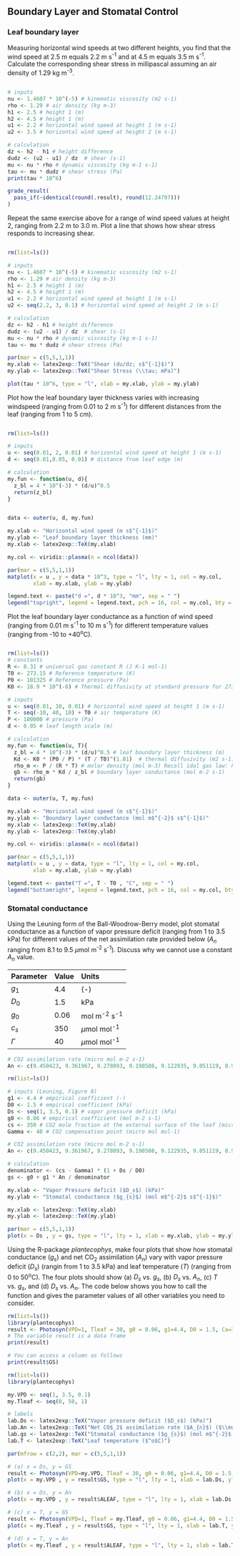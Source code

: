 ##  Boundary Layer and Stomatal Control
### Leaf boundary layer

Measuring horizontal wind speeds at two different heights, you find that the wind speed at 2.5 m equals 2.2 m s^-1^ and at 4.5 m equals 3.5 m s^-1^. Calculate the corresponding shear stress in millipascal assuming an air density of 1.29 kg m^-3^.

```{r shearStress01, exercise = TRUE, exercise.eval = FALSE}

```

```{r shearStress01-solution}
# inputs
nu <- 1.4607 * 10^(-5) # kinematic viscosity (m2 s-1)
rho <- 1.29 # air density (kg m-3)
h1 <- 2.5 # height 1 (m)
h2 <- 4.5 # height 1 (m)
u1 <- 2.2 # horizontal wind speed at height 1 (m s-1)
u2 <- 3.5 # horizontal wind speed at height 2 (m s-1)

# calculation
dz <- h2 - h1 # height difference
dudz <- (u2 - u1) / dz  # shear (s-1)
mu <- nu * rho # dynamic viscosity (kg m-1 s-1)
tau <- mu * dudz # shear stress (Pa) 
print(tau * 10^6)
```

```{r shearStress01-check}
grade_result(
  pass_if(~identical(round(.result), round(12.24797)))
)

```


Repeat the same exercise above for a range of wind speed values at height 2, ranging from 2.2 m to 3.0 m. Plot a line that shows how shear stress responds to increasing shear.

```{r shearStress02, exercise = TRUE, exercise.eval = FALSE}

```

```{r shearStress02-solution}
rm(list=ls())

# inputs
nu <- 1.4607 * 10^(-5) # kinematic viscosity (m2 s-1)
rho <- 1.29 # air density (kg m-3)
h1 <- 2.5 # height 1 (m)
h2 <- 4.5 # height 1 (m)
u1 <- 2.2 # horizontal wind speed at height 1 (m s-1)
u2 <- seq(2.2, 3, 0.1) # horizontal wind speed at height 2 (m s-1)

# calculation
dz <- h2 - h1 # height difference
dudz <- (u2 - u1) / dz  # shear (s-1)
mu <- nu * rho # dynamic viscosity (kg m-1 s-1)
tau <- mu * dudz # shear stress (Pa) 

par(mar = c(5,5,1,1))
my.xlab <- latex2exp::TeX("Shear (du/dz; s$^{-1}$)")
my.ylab <- latex2exp::TeX("Shear Stress (\\tau; mPa)")

plot(tau * 10^6, type = "l", xlab = my.xlab, ylab = my.ylab)

```

Plot how the leaf boundary layer thickness varies with increasing windspeed (ranging from 0.01 to 2 m s^-1^) for different distances from the leaf (ranging from 1 to 5 cm).

```{r leafBoundaryLayerThickness, exercise = TRUE, exercise.eval = FALSE}

```

```{r leafBoundaryLayerThickness-solution}
rm(list=ls())

# inputs
u <- seq(0.01, 2, 0.01) # horizontal wind speed at height 1 (m s-1)
d <- seq(0.01,0.05, 0.01) # distance from leaf edge (m)

# calculation
my.fun <- function(u, d){
  z_bl = 4 * 10^(-3) * (d/u)^0.5
  return(z_bl)
}


data <- outer(u, d, my.fun)

my.xlab <- "Horizontal wind speed (m s$^{-1}$)"
my.ylab <- "Leaf boundary layer thickness (mm)"
my.xlab <- latex2exp::TeX(my.xlab)

my.col <- viridis::plasma(n = ncol(data))

par(mar = c(5,5,1,1))
matplot(x = u , y = data * 10^3, type = "l", lty = 1, col = my.col,
        xlab = my.xlab, ylab = my.ylab)

legend.text <- paste("d =", d * 10^3, "mm", sep = " ")
legend("topright", legend = legend.text, pch = 16, col = my.col, bty = "n")

```

Plot the leaf boundary layer conductance as a function of wind speed (ranging from 0.01 m s^-1^ to 10 m s^-1^) for different temperature values (ranging from -10 to +40^o^C).

```{r boudanryLayerConductance, exercise = TRUE, exercise.eval = FALSE}

```

```{r boudanryLayerConductance-solution}
rm(list=ls())
# constants
R <- 8.31 # universal gas constant R (J K-1 mol-1)
T0 <- 273.15 # Reference temperature (K)
P0 <- 101325 # Reference pressure (Pa)
K0 <- 18.9 * 10^(-6) # Thermal diffusivity at standard pressure for 273 K (m2 s-1)

# inputs
u <- seq(0.01, 10, 0.01) # horizontal wind speed at height 1 (m s-1)
T <- seq(-10, 40, 10) + T0 # air temperature (K)
P <- 100000 # pressure (Pa)
d <- 0.05 # leaf length scale (m)

# calculation
my.fun <- function(u, T){
  z_bl = 4 * 10^(-3) * (d/u)^0.5 # leaf boundary layer thickness (m)
  Kd <- K0 * (P0 / P) * (T / T0)^(1.81)  # thermal diffusivity (m2 s-1)
  rho_m <- P / (R * T) # molar density (mol m-3) Recall idal gas law: PV = nRT; n/V = P/(RT)
  gb <- rho_m * Kd / z_bl # boundary layer conductance (mol m-2 s-1)
  return(gb)
}

data <- outer(u, T, my.fun)

my.xlab <- "Horizontal wind speed (m s$^{-1}$)"
my.ylab <- "Boundary layer conductance (mol m$^{-2}$ s$^{-1}$)"
my.xlab <- latex2exp::TeX(my.xlab)
my.ylab <- latex2exp::TeX(my.ylab)

my.col <- viridis::plasma(n = ncol(data))

par(mar = c(5,5,1,1))
matplot(x = u , y = data, type = "l", lty = 1, col = my.col,
        xlab = my.xlab, ylab = my.ylab)

legend.text <- paste("T =", T - T0 , "C", sep = " ")
legend("bottomright", legend = legend.text, pch = 16, col = my.col, bty = "n")

```

### Stomatal conductance

Using the Leuning form of the Ball-Woodrow-Berry model, plot stomatal conductance as a function of vapor pressure deficit (ranging from 1 to 3.5 kPa) for different values of the net assimilation rate provided below ($A_n$ ranging from 8.1 to 9.5 $\mu$mol m^-2^ s^-1^). Discuss why we cannot use a constant $A_n$ value. 

| Parameter  | Value     | Units              |
|:-----------|:----------|:-------------------|
| $g_1$      | 4.4       |(-)                 |
| $D_0$      | 1.5       |kPa                 |
| $g_0$      | 0.06      |mol m^-2^ s^-1^     |
| $c_s$      | 350       |$\mu$mol mol^-1^    |
| $\Gamma$   | 40        |$\mu$mol mol^-1^    |

```{r stomatalConductance, exercise = TRUE, exercise.eval = FALSE}

# CO2 assimilation rate (micro mol m-2 s-1)
An <- c(9.450423, 9.361967, 9.278093, 9.198508, 9.122935, 9.051119, 8.982821, 8.917819, 8.855905, 8.796888, 8.740589, 8.686842, 8.635492, 8.586396, 8.539421, 8.494442, 8.451345, 8.410021, 8.370371, 8.332301, 8.295725, 8.260561, 8.226734, 8.194173, 8.162812, 8.132589)

```

```{r stomatalConductance-solution}
rm(list=ls())

# inputs (Leuning, Figure 8)
g1 <- 4.4 # empirical coefficient (-) 
D0 <- 1.5 # empirical coefficient (kPa)
Ds <- seq(1, 3.5, 0.1) # vapor pressure deficit (kPa) 
g0 <- 0.06 # empirical coefficient (mol m-2 s-1)
cs <- 350 # CO2 mole fraction at the external surface of the leaf (micro mol mol-1)
Gamma <- 40 # CO2 compensation point (micro mol mol-1)

# CO2 assimilation rate (micro mol m-2 s-1)
An <- c(9.450423, 9.361967, 9.278093, 9.198508, 9.122935, 9.051119, 8.982821, 8.917819, 8.855905, 8.796888, 8.740589, 8.686842, 8.635492, 8.586396, 8.539421, 8.494442, 8.451345, 8.410021, 8.370371, 8.332301, 8.295725, 8.260561, 8.226734, 8.194173, 8.162812, 8.132589)

# calculation
denominator <- (cs - Gamma) * (1 + Ds / D0)
gs <- g0 + g1 * An / denominator

my.xlab <- "Vapor Pressure deficit ($D_s$) (kPa)"
my.ylab <- "Stomatal conductance ($g_{s}$) (mol m$^{-2}$ s$^{-1}$)"

my.xlab <- latex2exp::TeX(my.xlab)
my.ylab <- latex2exp::TeX(my.ylab)

par(mar = c(5,5,1,1))
plot(x = Ds , y = gs, type = "l", lty = 1, xlab = my.xlab, ylab = my.ylab)

```

Using the R-package $plantecophys$, make four plots that show how stomatal conductance ($g_s$) and net CO~2~ assimilation ($A_n$) vary with vapor pressure deficit ($D_s$) (rangin from 1 to 3.5 kPa) and leaf temperature ($T$) (ranging from 0 to 50^o^C). The four plots should show (a) $D_s$ vs. $g_s$, (b) $D_s$ vs. $A_n$, (c) $T$ vs. $g_s$, and (d) $D_s$ vs. $A_n$. The code below shows you how to call the function and gives the parameter values of all other variables you need to consider.

```{r photosyn, exercise = TRUE, exercise.eval = FALSE, fig.width = 8, fig.height = 8}

rm(list=ls())
library(plantecophys)
result <- Photosyn(VPD=1, Tleaf = 30, g0 = 0.06, g1=4.4, D0 = 1.5, Ca=350, GammaStar = 40, gsmodel = "BBLeuning")
# The variable result is a data frame
print(result)

# You can access a column as follows
print(result$GS)

```

```{r photosyn-solution, fig.width = 8, fig.height = 8}
rm(list=ls())
library(plantecophys)

my.VPD <- seq(1, 3.5, 0.1)
my.Tleaf <- seq(0, 50, 1)

# labels
lab.Ds <- latex2exp::TeX("Vapor pressure deficit ($D_s$) (kPa)")
lab.An <- latex2exp::TeX("Net CO$_2$ assimilation rate ($A_{n}$) ($\\mu$mol m$^{-2}$ s$^{-1}$)")
lab.gs <- latex2exp::TeX("Stomatal conductance ($g_{s}$) (mol m$^{-2}$ s$^{-1}$)")
lab.T <- latex2exp::TeX("Leaf temperature ($^o$C)")

par(mfrow = c(2,2), mar = c(5,5,1,1))

# (a) x = Ds, y = GS
result <- Photosyn(VPD=my.VPD, Tleaf = 30, g0 = 0.06, g1=4.4, D0 = 1.5, Ca=350, GammaStar = 40, gsmodel = "BBLeuning")
plot(x = my.VPD , y = result$GS, type = "l", lty = 1, xlab = lab.Ds, ylab = lab.gs)

# (b) x = Ds, y = An
plot(x = my.VPD , y = result$ALEAF, type = "l", lty = 1, xlab = lab.Ds, ylab = lab.An)

# (c) x = T, y = GS
result <- Photosyn(VPD=1, Tleaf = my.Tleaf, g0 = 0.06, g1=4.4, D0 = 1.5, Ca=350, GammaStar = 40, gsmodel = "BBLeuning")
plot(x = my.Tleaf , y = result$GS, type = "l", lty = 1, xlab = lab.T, ylab = lab.gs)

# (d) x = T, y = An
plot(x = my.Tleaf , y = result$ALEAF, type = "l", lty = 1, xlab = lab.T, ylab = lab.An)

```

